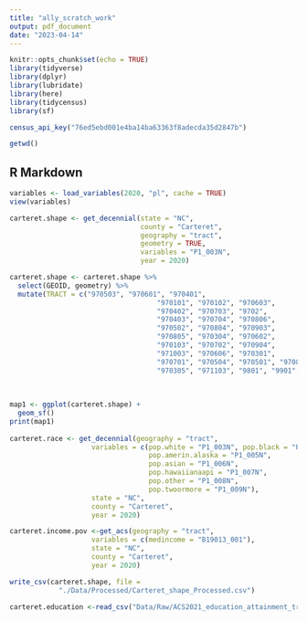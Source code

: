 ```yaml
---
title: "ally_scratch_work"
output: pdf_document
date: "2023-04-14"
---
```


```r
knitr::opts_chunk$set(echo = TRUE)
library(tidyverse)
library(dplyr)
library(lubridate)
library(here)
library(tidycensus)
library(sf)

census_api_key("76ed5ebd001e4ba14ba63363f8adecda35d2847b")

getwd()
```

## R Markdown
```r

variables <- load_variables(2020, "pl", cache = TRUE)
view(variables)

carteret.shape <- get_decennial(state = "NC", 
                                county = "Carteret",
                                geography = "tract",
                                geometry = TRUE,
                                variables = "P1_003N",
                                year = 2020)

carteret.shape <- carteret.shape %>%
  select(GEOID, geometry) %>%
  mutate(TRACT = c("970503", "970601", "970401",
                                    "970101", "970102", "970603",
                                    "970402", "970703", "9702", 
                                    "970403", "970704", "970806",
                                    "970502", "970804", "970903",
                                    "970805", "970304", "970602",
                                    "970103", "970702", "970904", 
                                    "971003", "970606", "970301",
                                    "970701", "970504", "970501", "970801", 
                                    "970305", "971103", "9801", "9901", "9902"))
  
  
  
map1 <- ggplot(carteret.shape) +
  geom_sf()
print(map1)
  
carteret.race <- get_decennial(geography = "tract",
                    variables = c(pop.white = "P1_003N", pop.black = "P1_004N",
                                  pop.amerin.alaska = "P1_005N",
                                  pop.asian = "P1_006N",
                                  pop.hawaiianaapi = "P1_007N",
                                  pop.other = "P1_008N",
                                  pop.twoormore = "P1_009N"),
                    state = "NC",
                    county = "Carteret",
                    year = 2020)

carteret.income.pov <-get_acs(geography = "tract",
                    variables = c(medincome = "B19013_001"),
                    state = "NC",
                    county = "Carteret",
                    year = 2020)

write_csv(carteret.shape, file =
            "./Data/Processed/Carteret_shape_Processed.csv")

```

```r

carteret.education <-read_csv("Data/Raw/ACS2021_education_attainment_tract.csv")


```

